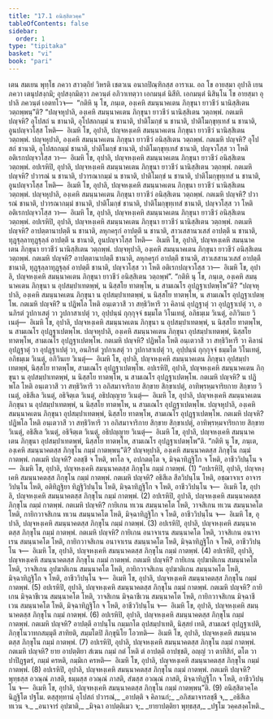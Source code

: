 ```yaml
---
title: "17.1 อนิสฺสิตวคฺค"
tableOfContents: false
sidebar:
  order: 1
type: "tipitaka"
basket: "vi"
book: "pari"
---
```



<DynamicBreadcrumb />

<Division number="417" book="pari">

<Paragraph number="1939" book="pari">
เตน สมเยน พุทฺโธ ภควา สาวตฺถิยํ วิหรติ เชตวเน อนาถปิณฺฑิกสฺส อาราเม. อถ โข อายสฺมา อุปาลิ เยน ภควา เตนุปสงฺกมิ; อุปสงฺกมิตฺวา ภควนฺตํ อภิวาเทตฺวา เอกมนฺตํ นิสีทิ. เอกมนฺตํ นิสินฺโน โข อายสฺมา อุปาลิ ภควนฺตํ เอตทโวจ—  “กติหิ นุ โข, ภนฺเต, องฺเคหิ สมนฺนาคเตน ภิกฺขุนา ยาวชีวํ นานิสฺสิเตน วตฺถพฺพนฺ”ติ?
</Paragraph>

<Paragraph number="1940" book="pari">
“ปญฺจหุปาลิ, องฺเคหิ สมนฺนาคเตน ภิกฺขุนา ยาวชีวํ นานิสฺสิเตน วตฺถพฺพํ. กตเมหิ ปญฺจหิ? อุโปสถํ น ชานาติ, อุโปสถกมฺมํ น ชานาติ, ปาติโมกฺขํ น ชานาติ, ปาติโมกฺขุทฺเทสํ น ชานาติ, อูนปญฺจวโสฺส โหติ—  อิเมหิ โข, อุปาลิ, ปญฺจหงฺเคหิ สมนฺนาคเตน ภิกฺขุนา ยาวชีวํ นานิสฺสิเตน วตฺถพฺพํ. ปญฺจหุปาลิ, องฺเคหิ สมนฺนาคเตน ภิกฺขุนา ยาวชีวํ อนิสฺสิเตน วตฺถพฺพํ. กตเมหิ ปญฺจหิ? อุโปสถํ ชานาติ, อุโปสถกมฺมํ ชานาติ, ปาติโมกฺขํ ชานาติ, ปาติโมกฺขุทฺเทสํ ชานาติ, ปญฺจวโสฺส วา โหติ อติเรกปญฺจวโสฺส วา—  อิเมหิ โข, อุปาลิ, ปญฺจหงฺเคหิ สมนฺนาคเตน ภิกฺขุนา ยาวชีวํ อนิสฺสิเตน วตฺถพฺพํ.
</Paragraph>

<Paragraph number="1941" book="pari">
อปเรหิปิ, อุปาลิ, ปญฺจหงฺเคหิ สมนฺนาคเตน ภิกฺขุนา ยาวชีวํ นานิสฺสิเตน วตฺถพฺพํ. กตเมหิ ปญฺจหิ? ปวารณํ น ชานาติ, ปวารณากมฺมํ น ชานาติ, ปาติโมกฺขํ น ชานาติ, ปาติโมกฺขุทฺเทสํ น ชานาติ, อูนปญฺจวโสฺส โหติ—  อิเมหิ โข, อุปาลิ, ปญฺจหงฺเคหิ สมนฺนาคเตน ภิกฺขุนา ยาวชีวํ นานิสฺสิเตน วตฺถพฺพํ. ปญฺจหุปาลิ, องฺเคหิ สมนฺนาคเตน ภิกฺขุนา ยาวชีวํ อนิสฺสิเตน วตฺถพฺพํ. กตเมหิ ปญฺจหิ? ปวารณํ ชานาติ, ปวารณากมฺมํ ชานาติ, ปาติโมกฺขํ ชานาติ, ปาติโมกฺขุทฺเทสํ ชานาติ, ปญฺจวโสฺส วา โหติ อติเรกปญฺจวโสฺส วา—  อิเมหิ โข, อุปาลิ, ปญฺจหงฺเคหิ สมนฺนาคเตน ภิกฺขุนา ยาวชีวํ อนิสฺสิเตน วตฺถพฺพํ.
</Paragraph>

<Paragraph number="1942" book="pari">
อปเรหิปิ, อุปาลิ, ปญฺจหงฺเคหิ สมนฺนาคเตน ภิกฺขุนา ยาวชีวํ นานิสฺสิเตน วตฺถพฺพํ. กตเมหิ ปญฺจหิ? อาปตฺตานาปตฺตึ น ชานาติ, ลหุกครุกํ อาปตฺตึ น ชานาติ, สาวเสสานวเสสํ อาปตฺตึ น ชานาติ, ทุฏฺฐุลฺลาทุฏฺฐุลฺลํ อาปตฺตึ น ชานาติ, อูนปญฺจวโสฺส โหติ—  อิเมหิ โข, อุปาลิ, ปญฺจหงฺเคหิ สมนฺนาคเตน ภิกฺขุนา ยาวชีวํ นานิสฺสิเตน วตฺถพฺพํ. ปญฺจหุปาลิ, องฺเคหิ สมนฺนาคเตน ภิกฺขุนา ยาวชีวํ อนิสฺสิเตน วตฺถพฺพํ. กตเมหิ ปญฺจหิ? อาปตฺตานาปตฺตึ ชานาติ, ลหุกครุกํ อาปตฺตึ ชานาติ, สาวเสสานวเสสํ อาปตฺตึ ชานาติ, ทุฏฺฐุลฺลาทุฏฺฐุลฺลํ อาปตฺตึ ชานาติ, ปญฺจวโสฺส วา โหติ อติเรกปญฺจวโสฺส วา—  อิเมหิ โข, อุปาลิ, ปญฺจหงฺเคหิ สมนฺนาคเตน ภิกฺขุนา ยาวชีวํ อนิสฺสิเตน วตฺถพฺพํ”.
</Paragraph>

</Division>
<Division number="418" book="pari">

<Paragraph number="1943" book="pari">
“กติหิ นุ โข, ภนฺเต, องฺเคหิ สมนฺนาคเตน ภิกฺขุนา น อุปสมฺปาเทตพฺพํ, น นิสฺสโย ทาตพฺโพ, น สามเณโร อุปฏฺฐาเปตพฺโพ”ติ?
</Paragraph>

<Paragraph number="1944" book="pari">
“ปญฺจหุปาลิ, องฺเคหิ สมนฺนาคเตน ภิกฺขุนา น อุปสมฺปาเทตพฺพํ, น นิสฺสโย ทาตพฺโพ, น สามเณโร อุปฏฺฐาเปตพฺโพ. กตเมหิ ปญฺจหิ? น ปฏิพโล โหติ อนฺเตวาสึ วา สทฺธิวิหารึ วา คิลานํ อุปฏฺฐาตุํ วา อุปฏฺฐาเปตุํ วา, อนภิรตํ วูปกาเสตุํ วา วูปกาสาเปตุํ วา, อุปฺปนฺนํ กุกฺกุจฺจํ ธมฺมโต วิโนเทตุํ, อภิธมฺเม วิเนตุํ, อภิวินเย วิเนตุํ—  อิเมหิ โข, อุปาลิ, ปญฺจหงฺเคหิ สมนฺนาคเตน ภิกฺขุนา น อุปสมฺปาเทตพฺพํ, น นิสฺสโย ทาตพฺโพ, น สามเณโร อุปฏฺฐาเปตพฺโพ. ปญฺจหุปาลิ, องฺเคหิ สมนฺนาคเตน ภิกฺขุนา อุปสมฺปาเทตพฺพํ, นิสฺสโย ทาตพฺโพ, สามเณโร อุปฏฺฐาเปตพฺโพ. กตเมหิ ปญฺจหิ? ปฏิพโล โหติ อนฺเตวาสึ วา สทฺธิวิหารึ วา คิลานํ อุปฏฺฐาตุํ วา อุปฏฺฐาเปตุํ วา, อนภิรตํ วูปกาเสตุํ วา วูปกาสาเปตุํ วา, อุปฺปนฺนํ กุกฺกุจฺจํ ธมฺมโต วิโนเทตุํ, อภิธมฺเม วิเนตุํ, อภิวินเย วิเนตุํ—  อิเมหิ โข, อุปาลิ, ปญฺจหงฺเคหิ สมนฺนาคเตน ภิกฺขุนา อุปสมฺปาเทตพฺพํ, นิสฺสโย ทาตพฺโพ, สามเณโร อุปฏฺฐาเปตพฺโพ.
</Paragraph>

<Paragraph number="1945" book="pari">
อปเรหิปิ, อุปาลิ, ปญฺจหงฺเคหิ สมนฺนาคเตน ภิกฺขุนา น อุปสมฺปาเทตพฺพํ, น นิสฺสโย ทาตพฺโพ, น สามเณโร อุปฏฺฐาเปตพฺโพ. กตเมหิ ปญฺจหิ? น ปฏิพโล โหติ อนฺเตวาสึ วา สทฺธิวิหารึ วา อภิสมาจาริกาย สิกฺขาย สิกฺขาเปตุํ, อาทิพฺรหฺมจาริยกาย สิกฺขาย วิเนตุํ, อธิสีเล วิเนตุํ, อธิจิตฺเต วิเนตุํ, อธิปญฺญาย วิเนตุํ—  อิเมหิ โข, อุปาลิ, ปญฺจหงฺเคหิ สมนฺนาคเตน ภิกฺขุนา น อุปสมฺปาเทตพฺพํ, น นิสฺสโย ทาตพฺโพ, น สามเณโร อุปฏฺฐาเปตพฺโพ. ปญฺจหุปาลิ, องฺเคหิ สมนฺนาคเตน ภิกฺขุนา อุปสมฺปาเทตพฺพํ, นิสฺสโย ทาตพฺโพ, สามเณโร อุปฏฺฐาเปตพฺโพ. กตเมหิ ปญฺจหิ? ปฏิพโล โหติ อนฺเตวาสึ วา สทฺธิวิหารึ วา อภิสมาจาริกาย สิกฺขาย สิกฺขาเปตุํ, อาทิพฺรหฺมจาริยกาย สิกฺขาย วิเนตุํ, อธิสีเล วิเนตุํ, อธิจิตฺเต วิเนตุํ, อธิปญฺญาย วิเนตุํ—  อิเมหิ โข, อุปาลิ, ปญฺจหงฺเคหิ สมนฺนาคเตน ภิกฺขุนา อุปสมฺปาเทตพฺพํ, นิสฺสโย ทาตพฺโพ, สามเณโร อุปฏฺฐาเปตพฺโพ”ติ.
</Paragraph>

</Division>
<Division number="419" book="pari">

<Paragraph number="1946" book="pari">
“กติหิ นุ โข, ภนฺเต, องฺเคหิ สมนฺนาคตสฺส ภิกฺขุโน กมฺมํ กาตพฺพนฺ”ติ?
</Paragraph>

<Paragraph number="1947" book="pari">
ปญฺจหุปาลิ, องฺเคหิ สมนฺนาคตสฺส ภิกฺขุโน กมฺมํ กาตพฺพํ. กตเมหิ ปญฺจหิ? อลชฺชี จ โหติ, พาโล จ, อปกตตฺโต จ, มิจฺฉาทิฏฺฐิโก จ โหติ, อาชีววิปนฺโน จ—  อิเมหิ โข, อุปาลิ, ปญฺจหงฺเคหิ สมนฺนาคตสฺส ภิกฺขุโน กมฺมํ กาตพฺพํ. (1)
</Paragraph>

<Paragraph number="1948" book="pari">
“อปเรหิปิ, อุปาลิ, ปญฺจหงฺเคหิ สมนฺนาคตสฺส ภิกฺขุโน กมฺมํ กาตพฺพํ. กตเมหิ ปญฺจหิ? อธิสีเล สีลวิปนฺโน โหติ, อชฺฌาจาเร อาจารวิปนฺโน โหติ, อติทิฏฺฐิยา ทิฏฺฐิวิปนฺโน โหติ, มิจฺฉาทิฏฺฐิโก จ โหติ, อาชีววิปนฺโน จ—  อิเมหิ โข, อุปาลิ, ปญฺจหงฺเคหิ สมนฺนาคตสฺส ภิกฺขุโน กมฺมํ กาตพฺพํ. (2)
</Paragraph>

<Paragraph number="1949" book="pari">
อปเรหิปิ, อุปาลิ, ปญฺจหงฺเคหิ สมนฺนาคตสฺส ภิกฺขุโน กมฺมํ กาตพฺพํ. กตเมหิ ปญฺจหิ? กายิเกน ทเวน สมนฺนาคโต โหติ, วาจสิเกน ทเวน สมนฺนาคโต โหติ, กายิกวาจสิเกน ทเวน สมนฺนาคโต โหติ, มิจฺฉาทิฏฺฐิโก จ โหติ, อาชีววิปนฺโน จ—  อิเมหิ โข, อุปาลิ, ปญฺจหงฺเคหิ สมนฺนาคตสฺส ภิกฺขุโน กมฺมํ กาตพฺพํ. (3)
</Paragraph>

<Paragraph number="1950" book="pari">
อปเรหิปิ, อุปาลิ, ปญฺจหงฺเคหิ สมนฺนาคตสฺส ภิกฺขุโน กมฺมํ กาตพฺพํ. กตเมหิ ปญฺจหิ? กายิเกน อนาจาเรน สมนฺนาคโต โหติ, วาจสิเกน อนาจาเรน สมนฺนาคโต โหติ, กายิกวาจสิเกน อนาจาเรน สมนฺนาคโต โหติ, มิจฺฉาทิฏฺฐิโก จ โหติ, อาชีววิปนฺโน จ—  อิเมหิ โข, อุปาลิ, ปญฺจหงฺเคหิ สมนฺนาคตสฺส ภิกฺขุโน กมฺมํ กาตพฺพํ. (4)
</Paragraph>

<Paragraph number="1951" book="pari">
อปเรหิปิ, อุปาลิ, ปญฺจหงฺเคหิ สมนฺนาคตสฺส ภิกฺขุโน กมฺมํ กาตพฺพํ. กตเมหิ ปญฺจหิ? กายิเกน อุปฆาติเกน สมนฺนาคโต โหติ, วาจสิเกน อุปฆาติเกน สมนฺนาคโต โหติ, กายิกวาจสิเกน อุปฆาติเกน สมนฺนาคโต โหติ, มิจฺฉาทิฏฺฐิโก จ โหติ, อาชีววิปนฺโน จ—  อิเมหิ โข, อุปาลิ, ปญฺจหงฺเคหิ สมนฺนาคตสฺส ภิกฺขุโน กมฺมํ กาตพฺพํ. (5)
</Paragraph>

<Paragraph number="1952" book="pari">
อปเรหิปิ, อุปาลิ, ปญฺจหงฺเคหิ สมนฺนาคตสฺส ภิกฺขุโน กมฺมํ กาตพฺพํ. กตเมหิ ปญฺจหิ? กายิเกน มิจฺฉาชีเวน สมนฺนาคโต โหติ, วาจสิเกน มิจฺฉาชีเวน สมนฺนาคโต โหติ, กายิกวาจสิเกน มิจฺฉาชีเวน สมนฺนาคโต โหติ, มิจฺฉาทิฏฺฐิโก จ โหติ, อาชีววิปนฺโน จ—  อิเมหิ โข, อุปาลิ, ปญฺจหงฺเคหิ สมนฺนาคตสฺส ภิกฺขุโน กมฺมํ กาตพฺพํ. (6)
</Paragraph>

<Paragraph number="1953" book="pari">
อปเรหิปิ, อุปาลิ, ปญฺจหงฺเคหิ สมนฺนาคตสฺส ภิกฺขุโน กมฺมํ กาตพฺพํ. กตเมหิ ปญฺจหิ? อาปตฺตึ อาปนฺโน กมฺมกโต อุปสมฺปาเทติ, นิสฺสยํ เทติ, สามเณรํ อุปฏฺฐาเปติ, ภิกฺขุโนวาทกสมฺมุตึ สาทิยติ, สมฺมโตปิ ภิกฺขุนิโย โอวทติ—  อิเมหิ โข, อุปาลิ, ปญฺจหงฺเคหิ สมนฺนาคตสฺส ภิกฺขุโน กมฺมํ กาตพฺพํ. (7)
</Paragraph>

<Paragraph number="1954" book="pari">
อปเรหิปิ, อุปาลิ, ปญฺจหงฺเคหิ สมนฺนาคตสฺส ภิกฺขุโน กมฺมํ กาตพฺพํ. กตเมหิ ปญฺจหิ? ยาย อาปตฺติยา สํเฆน กมฺมํ กตํ โหติ ตํ อาปตฺตึ อาปชฺชติ, อญฺญํ วา ตาทิสิกํ, ตโต วา ปาปิฏฺฐตรํ, กมฺมํ ครหติ, กมฺมิเก ครหติ—  อิเมหิ โข, อุปาลิ, ปญฺจหงฺเคหิ สมนฺนาคตสฺส ภิกฺขุโน กมฺมํ กาตพฺพํ. (8)
</Paragraph>

<Paragraph number="1955" book="pari">
อปเรหิปิ, อุปาลิ, ปญฺจหงฺเคหิ สมนฺนาคตสฺส ภิกฺขุโน กมฺมํ กาตพฺพํ. กตเมหิ ปญฺจหิ? พุทฺธสฺส อวณฺณํ ภาสติ, ธมฺมสฺส อวณฺณํ ภาสติ, สํฆสฺส อวณฺณํ ภาสติ, มิจฺฉาทิฏฺฐิโก จ โหติ, อาชีววิปนฺโน จ—  อิเมหิ โข, อุปาลิ, ปญฺจหงฺเคหิ สมนฺนาคตสฺส ภิกฺขุโน กมฺมํ กาตพฺพนฺ”ติ. (9)

</Paragraph>
</Division>

<Paragraph number="1956" type="center" book="pari">
อนิสฺสิตวคฺโค นิฏฺฐิโต ปฐโม.



</Paragraph>

<Paragraph number="1957" type="center" book="pari">
ตสฺสุทฺทานํ


</Paragraph>

<Paragraph number="1958" type="verses" book="pari">
อุโปสถํ ปวารณํ,_  
_อาปตฺติ จ คิลานกํ;_  
_อภิสมาจารลชฺชี จ,_  
_อธิสีเล ทเวน จ._  

</Paragraph>

<Paragraph number="1959" type="verses" book="pari">
_อนาจารํ อุปฆาติ,_  
_มิจฺฉา อาปตฺติเมว จ;_  
_ยายาปตฺติยา พุทฺธสฺส,_  
_ปฐโม วคฺคสงฺคโหติ._
</Paragraph>